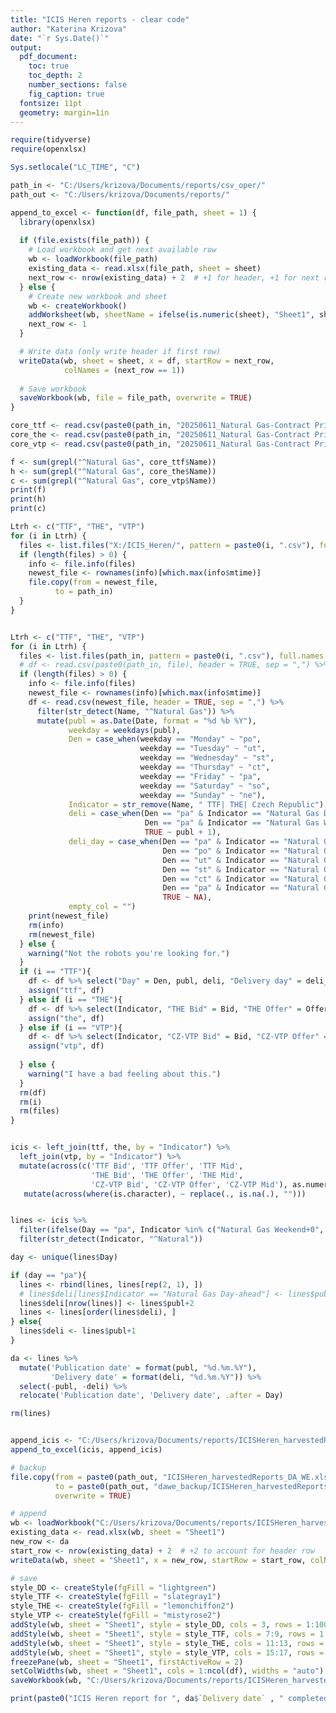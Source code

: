 ```yaml
---
title: "ICIS Heren reports - clear code"
author: "Katerina Krizova"
date: "`r Sys.Date()`"
output:
  pdf_document:
    toc: true
    toc_depth: 2
    number_sections: false
    fig_caption: true
  fontsize: 11pt
  geometry: margin=1in
---
```


```r
require(tidyverse)
require(openxlsx)

Sys.setlocale("LC_TIME", "C")

path_in <- "C:/Users/krizova/Documents/reports/csv_oper/"
path_out <- "C:/Users/krizova/Documents/reports/"

append_to_excel <- function(df, file_path, sheet = 1) {
  library(openxlsx)
  
  if (file.exists(file_path)) {
    # Load workbook and get next available row
    wb <- loadWorkbook(file_path)
    existing_data <- read.xlsx(file_path, sheet = sheet)
    next_row <- nrow(existing_data) + 2  # +1 for header, +1 for next row
  } else {
    # Create new workbook and sheet
    wb <- createWorkbook()
    addWorksheet(wb, sheetName = ifelse(is.numeric(sheet), "Sheet1", sheet))
    next_row <- 1
  }

  # Write data (only write header if first row)
  writeData(wb, sheet = sheet, x = df, startRow = next_row,
            colNames = (next_row == 1))
  
  # Save workbook
  saveWorkbook(wb, file = file_path, overwrite = TRUE)
}

core_ttf <- read.csv(paste0(path_in, "20250611_Natural Gas-Contract Prices_TTF.csv"), header = TRUE, sep = ",")
core_the <- read.csv(paste0(path_in, "20250611_Natural Gas-Contract Prices_THE.csv"), header = TRUE, sep = ",")
core_vtp <- read.csv(paste0(path_in, "20250611_Natural Gas-Contract Prices_CZ-VTP.csv"), header = TRUE, sep = ",")

f <- sum(grepl("^Natural Gas", core_ttf$Name))
h <- sum(grepl("^Natural Gas", core_the$Name))
c <- sum(grepl("^Natural Gas", core_vtp$Name))
print(f)
print(h)
print(c)

Ltrh <- c("TTF", "THE", "VTP") 
for (i in Ltrh) {
  files <- list.files("X:/ICIS_Heren/", pattern = paste0(i, ".csv"), full.names = T) 
  if (length(files) > 0) {
    info <- file.info(files)
    newest_file <- rownames(info)[which.max(info$mtime)]
    file.copy(from = newest_file,
          to = path_in)
  }
} 


Ltrh <- c("TTF", "THE", "VTP")
for (i in Ltrh) {
  files <- list.files(path_in, pattern = paste0(i, ".csv"), full.names = T) 
  # df <- read.csv(paste0(path_in, file), header = TRUE, sep = ",") %>% 
  if (length(files) > 0) {
    info <- file.info(files)
    newest_file <- rownames(info)[which.max(info$mtime)]
    df <- read.csv(newest_file, header = TRUE, sep = ",") %>% 
      filter(str_detect(Name, "^Natural Gas")) %>% 
      mutate(publ = as.Date(Date, format = "%d %b %Y"),
             weekday = weekdays(publ),
             Den = case_when(weekday == "Monday" ~ "po",
                             weekday == "Tuesday" ~ "ut",
                             weekday == "Wednesday" ~ "st",
                             weekday == "Thursday" ~ "ct",
                             weekday == "Friday" ~ "pa",
                             weekday == "Saturday" ~ "so",
                             weekday == "Sunday" ~ "ne"),
             Indicator = str_remove(Name, " TTF| THE| Czech Republic"),
             deli = case_when(Den == "pa" & Indicator == "Natural Gas Day-ahead" ~ publ  + 3, 
                              Den == "pa" & Indicator == "Natural Gas Weekend+0" ~ publ  + 1,
                              TRUE ~ publ + 1),
             deli_day = case_when(Den == "pa" & Indicator == "Natural Gas Day-ahead" ~ "po", 
                                  Den == "po" & Indicator == "Natural Gas Day-ahead" ~ "ut",
                                  Den == "ut" & Indicator == "Natural Gas Day-ahead" ~ "st",
                                  Den == "st" & Indicator == "Natural Gas Day-ahead" ~ "ct",
                                  Den == "ct" & Indicator == "Natural Gas Day-ahead" ~ "pa",
                                  Den == "pa" & Indicator == "Natural Gas Weekend+0" ~ "so+ne",
                                  TRUE ~ NA),
             empty_col = "")
    print(newest_file)
    rm(info)
    rm(newest_file)
  } else {
    warning("Not the robots you're looking for.")
  }
  if (i == "TTF"){
    df <- df %>% select("Day" = Den, publ, deli, "Delivery day" = deli_day, Indicator, Period, "TTF Bid" = Bid, "TTF Offer" = Offer, "TTF Mid" = Mid.Price, "_" = empty_col) 
    assign("ttf", df)
  } else if (i == "THE"){
    df <- df %>% select(Indicator, "THE Bid" = Bid, "THE Offer" = Offer, "THE Mid" = Mid.Price, "-" = empty_col) 
    assign("the", df)
  } else if (i == "VTP"){
    df <- df %>% select(Indicator, "CZ-VTP Bid" = Bid, "CZ-VTP Offer" = Offer, "CZ-VTP Mid" = Mid.Price) 
    assign("vtp", df)
    
  } else {
    warning("I have a bad feeling about this.")
  }
  rm(df)
  rm(i)
  rm(files)
} 


icis <- left_join(ttf, the, by = "Indicator") %>%
  left_join(vtp, by = "Indicator") %>%
  mutate(across(c('TTF Bid', 'TTF Offer', 'TTF Mid',
                  'THE Bid', 'THE Offer', 'THE Mid',
                  'CZ-VTP Bid', 'CZ-VTP Offer', 'CZ-VTP Mid'), as.numeric)) %>% 
   mutate(across(where(is.character), ~ replace(., is.na(.), "")))


lines <- icis %>% 
  filter(ifelse(Day == "pa", Indicator %in% c("Natural Gas Weekend+0", "Natural Gas Day-ahead"), Indicator == "Natural Gas Day-ahead")) %>% 
  filter(str_detect(Indicator, "^Natural")) 

day <- unique(lines$Day)

if (day == "pa"){
  lines <- rbind(lines, lines[rep(2, 1), ])
  # lines$deli[lines$Indicator == "Natural Gas Day-ahead"] <- lines$publ+3
  lines$deli[nrow(lines)] <- lines$publ+2
  lines <- lines[order(lines$deli), ]
} else{
  lines$deli <- lines$publ+1
}

da <- lines %>% 
  mutate('Publication date' = format(publ, "%d.%m.%Y"),
         'Delivery date' = format(deli, "%d.%m.%Y")) %>% 
  select(-publ, -deli) %>% 
  relocate('Publication date', 'Delivery date', .after = Day)

rm(lines)


append_icis <- "C:/Users/krizova/Documents/reports/ICISHeren_harvestedReports_complete.xlsx"
append_to_excel(icis, append_icis)

# backup
file.copy(from = paste0(path_out, "ICISHeren_harvestedReports_DA_WE.xlsx"),
          to = paste0(path_out, "dawe_backup/ICISHeren_harvestedReports_DA_WE.xlsx"),
          overwrite = TRUE)

# append
wb <- loadWorkbook("C:/Users/krizova/Documents/reports/ICISHeren_harvestedReports_DA_WE.xlsx")
existing_data <- read.xlsx(wb, sheet = "Sheet1")
new_row <- da
start_row <- nrow(existing_data) + 2  # +2 to account for header row
writeData(wb, sheet = "Sheet1", x = new_row, startRow = start_row, colNames = FALSE)

# save
style_DD <- createStyle(fgFill = "lightgreen")
style_TTF <- createStyle(fgFill = "slategray1")
style_THE <- createStyle(fgFill = "lemonchiffon2")
style_VTP <- createStyle(fgFill = "mistyrose2")
addStyle(wb, sheet = "Sheet1", style = style_DD, cols = 3, rows = 1:1000, gridExpand = TRUE)
addStyle(wb, sheet = "Sheet1", style = style_TTF, cols = 7:9, rows = 1:1000, gridExpand = TRUE)
addStyle(wb, sheet = "Sheet1", style = style_THE, cols = 11:13, rows = 1:1000, gridExpand = TRUE)
addStyle(wb, sheet = "Sheet1", style = style_VTP, cols = 15:17, rows = 1:1000, gridExpand = TRUE)
freezePane(wb, sheet = "Sheet1", firstActiveRow = 2)
setColWidths(wb, sheet = "Sheet1", cols = 1:ncol(df), widths = "auto")
saveWorkbook(wb, "C:/Users/krizova/Documents/reports/ICISHeren_harvestedReports_DA_WE.xlsx", overwrite = T)

print(paste0("ICIS Heren report for ", da$`Delivery date` , " completed."))
```
